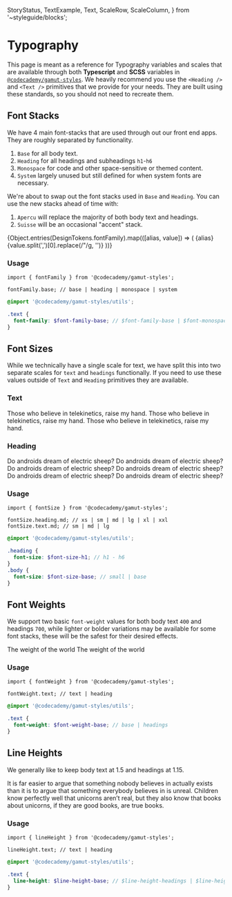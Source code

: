   StoryStatus,
  TextExample,
  Text,
  ScaleRow,
  ScaleColumn,
} from '~styleguide/blocks';

<Meta title="Foundations/Typography" component="Typography" />

# Typography

<StoryStatus status="volatile" />

This page is meant as a reference for Typography variables and scales that are available
through both **Typescript** and **SCSS** variables in [`@codecademy/gamut-styles`](https://www.npmjs.com/package/@codecademy/gamut-styles). We heavily recommend
you use the <LinkTo kind="Typography" story="Heading">`<Heading />`</LinkTo> and <LinkTo kind="Typography" story="Text">`<Text />`</LinkTo>
primitives that we provide for your needs. They are built using these standards, so you should not need to recreate them.

## Font Stacks

We have 4 main font-stacks that are used through out our front end apps. They are roughly separated by functionality.

1. `Base` for all body text.
2. `Heading` for all headings and subheadings `h1`-`h6`
3. `Monospace` for code and other space-sensitive or themed content.
4. `System` largely unused but still defined for when system fonts are necessary.

We're about to swap out the font stacks used in `Base` and `Heading`.
You can use the new stacks ahead of time with:

1. `Apercu` will replace the majority of both body text and headings.
2. `Suisse` will be an occasional "accent" stack.

<Canvas withSource="none" isColumn>
  {Object.entries(DesignTokens.fontFamily).map(([alias, value]) => (
    <ScaleRow key={alias} hasAlias>
      <ScaleColumn>{alias}</ScaleColumn>
      <Text family={value}>{value.split(',')[0].replace(/"/g, '')}</Text>
    </ScaleRow>
  ))}
</Canvas>

### Usage

```tsx
import { fontFamily } from '@codecademy/gamut-styles';

fontFamily.base; // base | heading | monospace | system
```

```scss
@import '@codecademy/gamut-styles/utils';

.text {
  font-family: $font-family-base; // $font-family-base | $font-monospace | $font-system
}
```

## Font Sizes

While we technically have a single scale for text, we have split this into two separate scales for `text` and `headings` functionally.
If you need to use these values outside of `Text` and `Heading` primitives they are available.

### Text

<Canvas withSource="none" isColumn>
  <TextExample propName="size" size={DesignTokens.fontSize.text.lg}>
    Those who believe in telekinetics, raise my hand.
  </TextExample>
  <TextExample propName="size" size={DesignTokens.fontSize.text.md}>
    Those who believe in telekinetics, raise my hand.
  </TextExample>
  <TextExample propName="size" size={DesignTokens.fontSize.text.sm}>
    Those who believe in telekinetics, raise my hand.
  </TextExample>
</Canvas>

### Heading

<Canvas isColumn>
  <TextExample propName="size" size={DesignTokens.fontSize.heading.xxl}>
    Do androids dream of electric sheep?
  </TextExample>
  <TextExample propName="size" size={DesignTokens.fontSize.heading.xl}>
    Do androids dream of electric sheep?
  </TextExample>
  <TextExample propName="size" size={DesignTokens.fontSize.heading.lg}>
    Do androids dream of electric sheep?
  </TextExample>
  <TextExample propName="size" size={DesignTokens.fontSize.heading.md}>
    Do androids dream of electric sheep?
  </TextExample>
  <TextExample propName="size" size={DesignTokens.fontSize.heading.sm}>
    Do androids dream of electric sheep?
  </TextExample>
  <TextExample propName="size" size={DesignTokens.fontSize.heading.xs}>
    Do androids dream of electric sheep?
  </TextExample>
</Canvas>

### Usage

```tsx
import { fontSize } from '@codecademy/gamut-styles';

fontSize.heading.md; // xs | sm | md | lg | xl | xxl
fontSize.text.md; // sm | md | lg
```

```scss
@import '@codecademy/gamut-styles/utils';

.heading {
  font-size: $font-size-h1; // h1 - h6
}
.body {
  font-size: $font-size-base; // small | base
}
```

## Font Weights

We support two basic `font-weight` values for both body text `400` and headings `700`, while lighter or bolder variations may be
available for some font stacks, these will be the safest for their desired effects.

<Canvas withSource="none" isColumn>
  <TextExample propName="weight" weight={DesignTokens.fontWeight.text}>
    The weight of the world
  </TextExample>
  <TextExample propName="weight" weight={DesignTokens.fontWeight.heading}>
    The weight of the world
  </TextExample>
</Canvas>

### Usage

```tsx
import { fontWeight } from '@codecademy/gamut-styles';

fontWeight.text; // text | heading
```

```scss
@import '@codecademy/gamut-styles/utils';

.text {
  font-weight: $font-weight-base; // base | headings
}
```

## Line Heights

We generally like to keep body text at 1.5 and headings at 1.15.

<Canvas withSource="none" isColumn>
  <TextExample
    propName="line"
    size={DesignTokens.fontSize.heading.xs}
    line={DesignTokens.lineHeight.text}
  >
    It is far easier to argue that something nobody believes in actually exists
    than it is to argue that something everybody believes in is unreal.
  </TextExample>
  <TextExample
    propName="line"
    size={DesignTokens.fontSize.heading.sm}
    line={DesignTokens.lineHeight.heading}
  >
    Children know perfectly well that unicorns aren’t real, but they also know
    that books about unicorns, if they are good books, are true books.
  </TextExample>
</Canvas>

### Usage

```tsx
import { lineHeight } from '@codecademy/gamut-styles';

lineHeight.text; // text | heading
```

```scss
@import '@codecademy/gamut-styles/utils';

.text {
  line-height: $line-height-base; // $line-height-headings | $line-height-base
}
```
